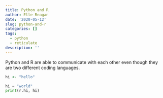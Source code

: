 ```yaml
---
title: Python and R
author: Elle Reagan
date: '2020-05-12'
slug: python-and-r
categories: []
tags:
  - python
  - reticulate
description: ''
---
```

Python and R are able to communicate with each other even though they are two different coding languages. 

```r
hi <- "hello"

```


```python
hi = "world"
print(r.hi, hi)

```